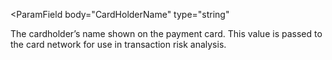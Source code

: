 
<ParamField
  body="CardHolderName"
  type="string"
>
<MaxLength45Characters/>
The cardholder’s name shown on the payment card. This value is passed to the card network for use in transaction risk analysis. 

</ParamField>